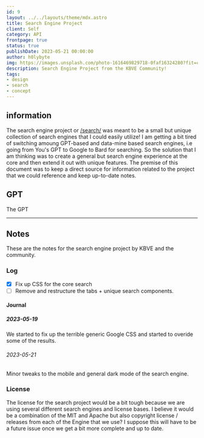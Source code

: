 ```yaml
---
id: 9
layout: ../../layouts/theme/mdx.astro
title: Search Engine Project
client: Self
category: API
frontpage: true
status: true
publishDate: 2023-05-21 00:00:00
author: h0lybyte
img: https://images.unsplash.com/photo-1616469829718-0faf16324280?fit=crop&w=1400&h=700&q=75
description: Search Engine Project from the KBVE Community!
tags:
- design
- search
- concept
---
```


## information

The search engine project or [/search/](https://kbve.com/search/) was meant to be a small but unique collection of search engines that I could easily utilize!
I am getting a bit tired of switching amoung GPT-based and data-mine based search engines, i.e going from You's GPT to Google to Bard for searching. 
So the solution that I am thinking was to create a general but search engine experience at the core and then extend it out with unique features.
The premise of this document was to keep a direct source for information related to the project that we could reference and keep up-to-date notes. 


## GPT

The GPT 

---

## Notes

These are the notes for the search engine project by KBVE and the community. 

### Log

- [X] Fix up CSS for the core search
- [ ] Remove and restructure the tabs + unique search components. 

#### Journal

##### 2023-05-19

We started to fix up the terrible generic Google CSS and started to overide some of the results. 

###### 2023-05-21

Minor tweaks to the mobile and general dark mode of the search engine.

### License

The license for the search project would be a bit tough because we are using several different search engines and license bases.
I believe it would be a combination of the MIT and Apache but also copyright license / releases from each of the Engine that we use?
I suppose this will have to be a future issue once we get a bit more complete and up to date. 